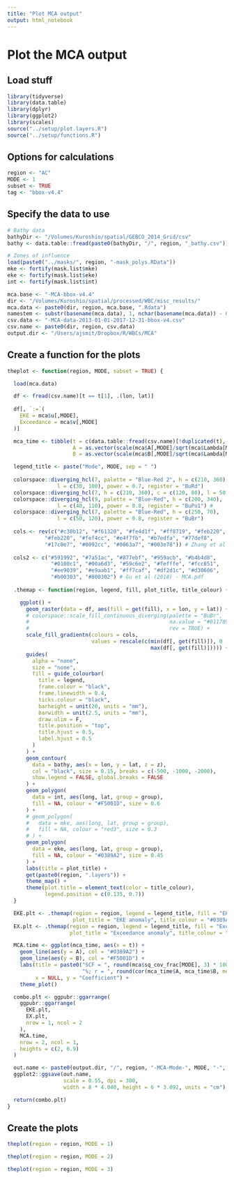 ```yaml
---
title: "Plot MCA output"
output: html_notebook
---
```


# Plot the MCA output

## Load stuff

```r
library(tidyverse)
library(data.table)
library(dplyr)
library(ggplot2)
library(scales)
source("../setup/plot.layers.R")
source("../setup/functions.R")
```

## Options for calculations

```r
region <- "AC"
MODE <- 1
subset <- TRUE
tag <- "bbox-v4.4"
```

## Specify the data to use

```r
# Bathy data
bathyDir <- "/Volumes/Kuroshio/spatial/GEBCO_2014_Grid/csv"
bathy <- data.table::fread(paste0(bathyDir, "/", region, "_bathy.csv"))

# Zones of influence
load(paste0("../masks/", region, "-mask_polys.RData"))
mke <- fortify(mask.list$mke)
eke <- fortify(mask.list$eke)
int <- fortify(mask.list$int)

mca.base <- "-MCA-bbox-v4.4"
dir <- "/Volumes/Kuroshio/spatial/processed/WBC/misc_results/"
mca.data <- paste0(dir, region, mca.base, ".Rdata")
namestem <- substr(basename(mca.data), 1, nchar(basename(mca.data)) - 6)
csv.data <- "-MCA-data-2013-01-01-2017-12-31-bbox-v4.csv"
csv.name <- paste0(dir, region, csv.data)
output.dir <- "/Users/ajsmit/Dropbox/R/WBCs/MCA"
```

## Create a function for the plots

```r
theplot <- function(region, MODE, subset = TRUE) {

  load(mca.data)

  df <- fread(csv.name)[t == t[1], .(lon, lat)]
  
  df[, `:=`(
    EKE = mca$u[,MODE],
    Exceedance = mca$v[,MODE]
  )]

  mca_time <- tibble(t = c(data.table::fread(csv.name)[!duplicated(t), .(t)])$t,
                     A = as.vector(scale(mca$A[,MODE]/sqrt(mca$Lambda[MODE]))),
                     B = as.vector(scale(mca$B[,MODE]/sqrt(mca$Lambda[MODE]))))

  legend_title <- paste("Mode", MODE, sep = " ")
  
  colorspace::diverging_hcl(7, palette = "Blue-Red 2", h = c(210, 360),
                l = c(30, 100), power = 0.7, register = "BuRd")
  colorspace::diverging_hcl(7, h = c(210, 360), c = c(120, 80), l = 50, register = "psych")
  colorspace::diverging_hcl(9, palette = "Blue-Red", h = c(200, 340),
                l = c(40, 110), power = 0.8, register = "BuPu1") #
  colorspace::diverging_hcl(7, palette = "Blue-Red", h = c(250, 70),
                l = c(50, 120), power = 0.8, register = "BuBr")
  
  cols <- rev(c("#c30b12", "#f61320", "#fe4d1f", "#ff8719", "#feb220",
            "#feb220", "#fef4cc", "#e4f7fb", "#b7edfa", "#77def8",
            "#17c0e7", "#0092cc", "#0063a7", "#003e78")) # Zhang et al (2019) - MCA.pdf
  
  cols2 <- c("#591992", "#7a51ac", "#877ebf", "#959acb", "#b4b4d8",
              "#0180c1", "#00a6d3", "#59c6e2", "#fefffe", "#fcc851",
              "#ee9039", "#e9aab1", "#ff7caf", "#df2d1c", "#d30606",
              "#b00303", "#800302") # Gu et al (2018) - MCA.pdf
  
  .themap <- function(region, legend, fill, plot_title, title_colour) {

    ggplot() +
      geom_raster(data = df, aes(fill = get(fill), x = lon, y = lat)) +
      # colorspace::scale_fill_continuous_diverging(palette = "BuBr",
      #                                             na.value = "#011789",
      #                                             rev = TRUE) +
      scale_fill_gradientn(colours = cols,
                           values = rescale(c(min(df[, get(fill)]), 0 ,
                                              max(df[, get(fill)])))) +
      guides(
        alpha = "none",
        size = "none",
        fill = guide_colourbar(
          title = legend,
          frame.colour = "black",
          frame.linewidth = 0.4,
          ticks.colour = "black",
          barheight = unit(20, units = "mm"),
          barwidth = unit(2.5, units = "mm"),
          draw.ulim = F,
          title.position = "top",
          title.hjust = 0.5,
          label.hjust = 0.5
        )
      ) +
      geom_contour(
        data = bathy, aes(x = lon, y = lat, z = z),
        col = "black", size = 0.15, breaks = c(-500, -1000, -2000),
        show.legend = FALSE, global.breaks = FALSE
      ) +
      geom_polygon(
        data = int, aes(long, lat, group = group),
        fill = NA, colour = "#F5001D", size = 0.6
      ) +
      # geom_polygon(
      #   data = mke, aes(long, lat, group = group),
      #   fill = NA, colour = "red3", size = 0.3
      # ) +
      geom_polygon(
        data = eke, aes(long, lat, group = group),
        fill = NA, colour = "#0389A2", size = 0.45
      ) +
      labs(title = plot_title) +
      get(paste0(region, ".layers")) +
      theme_map() +
      theme(plot.title = element_text(color = title_colour),
            legend.position = c(0.135, 0.7))
  }

  EKE.plt <- .themap(region = region, legend = legend_title, fill = "EKE",
                     plot_title = "EKE anomaly", title_colour = "#0389A2")
  EX.plt <- .themap(region = region, legend = legend_title, fill = "Exceedance",
                    plot_title = "Exceedance anomaly", title_colour = "#F5001D")

  MCA.time <- ggplot(mca_time, aes(x = t)) +
    geom_line(aes(y = A), col = "#0389A2") +
    geom_line(aes(y = B), col = "#F5001D") +
    labs(title = paste0("SCF = ", round(mca$sq_cov_frac[MODE], 3) * 100,
                        "%; r = ", round(cor(mca_time$A, mca_time$B, method = "pearson"), 2)),
         x = NULL, y = "Coefficient") +
    theme_plot()

  combo.plt <- ggpubr::ggarrange(
    ggpubr::ggarrange(
      EKE.plt,
      EX.plt,
      nrow = 1, ncol = 2
    ),
    MCA.time,
    nrow = 2, ncol = 1,
    heights = c(2, 0.9)
  )

  out.name <- paste0(output.dir, "/", region, "-MCA-Mode-", MODE, "-", tag, ".jpg")
  ggplot2::ggsave(out.name,
                  scale = 0.55, dpi = 300,
                  width = 8 * 4.040, height = 6 * 3.092, units = "cm")

  return(combo.plt)
}
```

## Create the plots

```r
theplot(region = region, MODE = 1)
```

```r
theplot(region = region, MODE = 2)
```

```r
theplot(region = region, MODE = 3)
```
